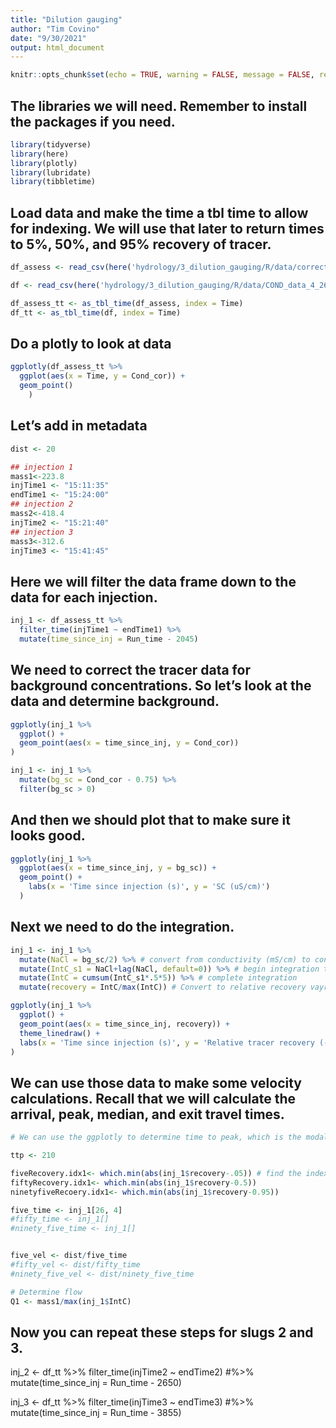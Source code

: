 ```yaml
---
title: "Dilution gauging"
author: "Tim Covino"
date: "9/30/2021"
output: html_document
---
```

```r
knitr::opts_chunk$set(echo = TRUE, warning = FALSE, message = FALSE, results = FALSE)
```


## The libraries we will need. Remember to install the packages if you need. 
```r
library(tidyverse)
library(here)
library(plotly)
library(lubridate)
library(tibbletime)
```

## Load data and make the time a tbl time to allow for indexing. We will use that later to return times to 5%, 50%, and 95% recovery of tracer. 
```r
df_assess <- read_csv(here('hydrology/3_dilution_gauging/R/data/corrected_conductivity_working.csv'))

df <- read_csv(here('hydrology/3_dilution_gauging/R/data/COND_data_4_26_22.csv'))

df_assess_tt <- as_tbl_time(df_assess, index = Time)
df_tt <- as_tbl_time(df, index = Time) 

```

## Do a plotly to look at data
```r
ggplotly(df_assess_tt %>%
  ggplot(aes(x = Time, y = Cond_cor)) +
  geom_point()
    )
```
 
## Let's add in metadata
```r
dist <- 20 

## injection 1
mass1<-223.8
injTime1 <- "15:11:35"
endTime1 <- "15:24:00"
## injection 2
mass2<-418.4
injTime2 <- "15:21:40"
## injection 3
mass3<-312.6
injTime3 <- "15:41:45"
```

## Here we will filter the data frame down to the data for each injection. 
```r
inj_1 <- df_assess_tt %>% 
  filter_time(injTime1 ~ endTime1) %>% 
  mutate(time_since_inj = Run_time - 2045)

```

## We need to correct the tracer data for background concentrations. So let's look at the data and determine background. 
```r
ggplotly(inj_1 %>% 
  ggplot() +
  geom_point(aes(x = time_since_inj, y = Cond_cor))
)

inj_1 <- inj_1 %>% 
  mutate(bg_sc = Cond_cor - 0.75) %>% 
  filter(bg_sc > 0)

```

## And then we should plot that to make sure it looks good. 
```r
ggplotly(inj_1 %>% 
  ggplot(aes(x = time_since_inj, y = bg_sc)) +
  geom_point() +
    labs(x = 'Time since injection (s)', y = 'SC (uS/cm)')
  )
```

## Next we need to do the integration.
```r
inj_1 <- inj_1 %>% 
  mutate(NaCl = bg_sc/2) %>% # convert from conductivity (mS/cm) to concentration NaCl (g/L)
  mutate(IntC_s1 = NaCl+lag(NaCl, default=0)) %>% # begin integration through addition 
  mutate(IntC = cumsum(IntC_s1*.5*5)) %>% # complete integration
  mutate(recovery = IntC/max(IntC)) # Convert to relative recovery vayring from 0 to 1

```

```r
ggplotly(inj_1 %>% 
  ggplot() +
  geom_point(aes(x = time_since_inj, recovery)) +
  theme_linedraw() +
  labs(x = 'Time since injection (s)', y = 'Relative tracer recovery (-)') 
)
```

## We can use those data to make some velocity calculations. Recall that we will calculate the arrival, peak, median, and exit travel times. 
```r
# We can use the ggplotly to determine time to peak, which is the modal velocity. 

ttp <- 210

fiveRecovery.idx1<- which.min(abs(inj_1$recovery-.05)) # find the index of the point that has recovery equal to .05 (or 5%)
fiftyRecovery.idx1<- which.min(abs(inj_1$recovery-0.5))
ninetyfiveRecoery.idx1<- which.min(abs(inj_1$recovery-0.95))

five_time <- inj_1[26, 4]
#fifty_time <- inj_1[]
#ninety_five_time <- inj_1[]


five_vel <- dist/five_time
#fifty_vel <- dist/fifty_time
#ninety_five_vel <- dist/ninety_five_time

```


```r
# Determine flow
Q1 <- mass1/max(inj_1$IntC)

```


## Now you can repeat these steps for slugs 2 and 3. 

inj_2 <- df_tt %>% 
  filter_time(injTime2 ~ endTime2) #%>% 
  mutate(time_since_inj = Run_time - 2650)

inj_3 <- df_tt %>% 
  filter_time(injTime3 ~ endTime3) #%>% 
  mutate(time_since_inj = Run_time - 3855)






